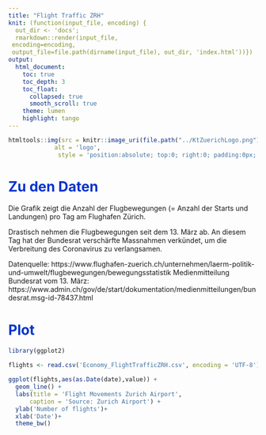 ```yaml
---
title: "Flight Traffic ZRH"
knit: (function(input_file, encoding) {
  out_dir <- 'docs';
  rmarkdown::render(input_file,
 encoding=encoding,
 output_file=file.path(dirname(input_file), out_dir, 'index.html'))})
output: 
  html_document:
    toc: true
    toc_depth: 3
    toc_float:
      collapsed: true
      smooth_scroll: true
    theme: lumen
    highlight: tango
---
```


<style type="text/css">
.main-container {
  max-width: 1800px;
  margin-left: 0;
  margin-right: auto;
}
blockquote {
    padding: 10px 20px;
    margin: 0 0 20px;
    font-size: 14px;
    border-left: 5px solid #eee;
}

h1.title {
  font-size: 38px;
  color: #000000;
  }
  
h1 { /* Header 1 */
  font-size: 28px;
  color: #0033cc;
}
h2 { /* Header 2 */
    font-size: 28px;
	color: #0099ff
}
h3 { /* Header 3 */
    font-size: 14px;
	color: #6600cc
}
</style>

```r
htmltools::img(src = knitr::image_uri(file.path("../KtZuerichLogo.png")),
             alt = 'logo', 
              style = 'position:absolute; top:0; right:0; padding:0px;')
```

# Zu den Daten
Die Grafik zeigt die Anzahl der Flugbewegungen (= Anzahl der Starts und Landungen) pro Tag am Flughafen Zürich.

Drastisch nehmen die Flugbewegungen seit dem 13. März ab. An diesem Tag hat der Bundesrat verschärfte Massnahmen verkündet, um die Verbreitung des Coronavirus zu verlangsamen. 


Datenquelle: https://www.flughafen-zuerich.ch/unternehmen/laerm-politik-und-umwelt/flugbewegungen/bewegungsstatistik
Medienmitteilung Bundesrat vom 13. März: https://www.admin.ch/gov/de/start/dokumentation/medienmitteilungen/bundesrat.msg-id-78437.html


# Plot
```r
library(ggplot2)

flights <- read.csv('Economy_FlightTrafficZRH.csv', encoding = 'UTF-8')

ggplot(flights,aes(as.Date(date),value)) +
  geom_line() +
  labs(title = 'Flight Movements Zurich Airport',
      caption = 'Source: Zurich Airport') +
  ylab('Number of flights')+
  xlab('Date')+
  theme_bw()
```

